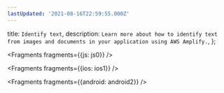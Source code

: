 ```yaml
---
lastUpdated: '2021-08-16T22:59:55.000Z'
---
```

  title: `Identify text`,
  description: `Learn more about how to identify text from images and documents in your application using AWS Amplify.`,
};


<Fragments fragments={{js: js0}} />


<Fragments fragments={{ios: ios1}} />


<Fragments fragments={{android: android2}} />
